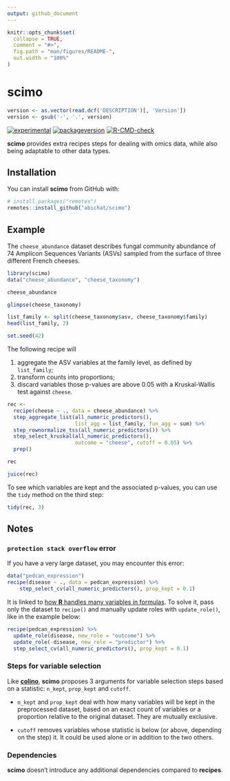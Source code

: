 ```yaml
---
output: github_document
---
```


<!-- README.md is generated from README.Rmd. Please edit that file -->

```r
knitr::opts_chunk$set(
  collapse = TRUE,
  comment = "#>",
  fig.path = "man/figures/README-",
  out.width = "100%"
)
```

# scimo

```r
version <- as.vector(read.dcf('DESCRIPTION')[, 'Version'])
version <- gsub('-', '.', version)
```

<!-- badges: start -->
[![experimental](https://img.shields.io/badge/lifecycle-experimental-orange.svg)](https://lifecycle.r-lib.org/articles/stages.html#experimental)
[![packageversion](https://img.shields.io/badge/version-`r version`-orange.svg)](commits/master)
[![R-CMD-check](https://github.com/abichat/scimo/actions/workflows/R-CMD-check.yaml/badge.svg)](https://github.com/abichat/scimo/actions/workflows/R-CMD-check.yaml)
<!-- badges: end -->

**scimo** provides extra recipes steps for dealing with omics data, while also being adaptable to other data types.


## Installation

You can install **scimo** from GitHub with:

``` r
# install.packages("remotes")
remotes::install_github("abichat/scimo")
```

## Example

The `cheese_abundance` dataset describes fungal community abundance of 74 Amplicon Sequences Variants (ASVs) sampled from the surface of three different French cheeses.

```r
library(scimo)
data("cheese_abundance", "cheese_taxonomy")

cheese_abundance

glimpse(cheese_taxonomy)
```

```r
list_family <- split(cheese_taxonomy$asv, cheese_taxonomy$family)
head(list_family, 2)
```

```r
set.seed(42)
```

The following recipe will 

1. aggregate the ASV variables at the family level, as defined by `list_family`;
2. transform counts into proportions;
3. discard variables those p-values are above 0.05 with a Kruskal-Wallis test against `cheese`.


```r
rec <-
  recipe(cheese ~ ., data = cheese_abundance) %>% 
  step_aggregate_list(all_numeric_predictors(),
                      list_agg = list_family, fun_agg = sum) %>%
  step_rownormalize_tss(all_numeric_predictors()) %>% 
  step_select_kruskal(all_numeric_predictors(), 
                      outcome = "cheese", cutoff = 0.05) %>%
  prep()

rec

juice(rec)
```

To see which variables are kept and the associated p-values, you can use the `tidy` method on the third step:

```r
tidy(rec, 3)
```


## Notes

### `protection stack overflow` error

If you have a very large dataset, you may encounter this error: 

```r
data("pedcan_expression")
recipe(disease ~ ., data = pedcan_expression) %>% 
    step_select_cv(all_numeric_predictors(), prop_kept = 0.1) 
```

It is linked to [how **R** handles many variables in formulas](https://github.com/tidymodels/recipes/issues/467). To solve it, pass only the dataset to `recipe()` and manually update roles with `update_role()`, like in the example below:

```r
recipe(pedcan_expression) %>% 
  update_role(disease, new_role = "outcome") %>% 
  update_role(-disease, new_role = "predictor") %>% 
  step_select_cv(all_numeric_predictors(), prop_kept = 0.1) 
```


### Steps for variable selection

Like [**colino**](https://github.com/stevenpawley/colino), **scimo** proposes 3 arguments for variable selection steps based on a statistic: `n_kept`, `prop_kept` and `cutoff`.

* `n_kept` and `prop_kept` deal with how many variables will be kept in the preprocessed dataset, based on an exact count of variables or a proportion relative to the original dataset. They are mutually exclusive.

* `cutoff` removes variables whose statistic is below (or above, depending on the step) it. It could be used alone or in addition to the two others. 

### Dependencies

**scimo** doesn't introduce any additional dependencies compared to **recipes**.

